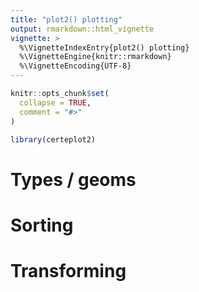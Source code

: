 ```yaml
---
title: "plot2() plotting"
output: rmarkdown::html_vignette
vignette: >
  %\VignetteIndexEntry{plot2() plotting}
  %\VignetteEngine{knitr::rmarkdown}
  %\VignetteEncoding{UTF-8}
---
```


```r
knitr::opts_chunk$set(
  collapse = TRUE,
  comment = "#>"
)
```

```r
library(certeplot2)
```

# Types / geoms


# Sorting


# Transforming

